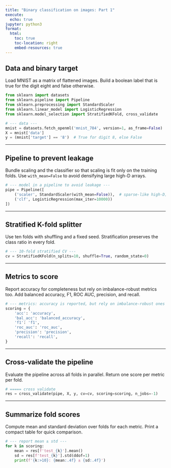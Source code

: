 ```yaml
---
title: "Binary classification on images: Part 1"
execute:
  echo: true
jupyter: python3
format:
  html:
    toc: true
    toc-location: right
    embed-resources: true
---
```


## Data and binary target

Load MNIST as a matrix of flattened images.
Build a boolean label that is true for the digit eight and false otherwise.

```python
from sklearn import datasets
from sklearn.pipeline import Pipeline
from sklearn.preprocessing import StandardScaler
from sklearn.linear_model import LogisticRegression
from sklearn.model_selection import StratifiedKFold, cross_validate

# --- data ---
mnist = datasets.fetch_openml('mnist_784', version=1, as_frame=False)
X = mnist['data']
y = (mnist['target'] == '8')  # True for digit 8, else False
```

---

## Pipeline to prevent leakage

Bundle scaling and the classifier so that scaling is fit only on the training folds.
Use `with_mean=False` to avoid densifying large high-D arrays.

```python
# --- model in a pipeline to avoid leakage ---
pipe = Pipeline([
    ('scaler', StandardScaler(with_mean=False)),  # sparse-like high-D; keep speed
    ('clf', LogisticRegression(max_iter=10000))
])
```

---

## Stratified K-fold splitter

Use ten folds with shuffling and a fixed seed.
Stratification preserves the class ratio in every fold.

```python
# --- 10-fold stratified CV ---
cv = StratifiedKFold(n_splits=10, shuffle=True, random_state=0)
```

---

## Metrics to score

Report accuracy for completeness but rely on imbalance-robust metrics too.
Add balanced accuracy, F1, ROC AUC, precision, and recall.

```python
# --- metrics: accuracy is reported, but rely on imbalance-robust ones ---
scoring = {
    'acc': 'accuracy',
    'bal_acc': 'balanced_accuracy',
    'f1': 'f1',
    'roc_auc': 'roc_auc',
    'precision': 'precision',
    'recall': 'recall',
}
```

---

## Cross-validate the pipeline

Evaluate the pipeline across all folds in parallel.
Return one score per metric per fold.

```python
# ===== cross validate 
res = cross_validate(pipe, X, y, cv=cv, scoring=scoring, n_jobs=-1)
```

---

## Summarize fold scores

Compute mean and standard deviation over folds for each metric.
Print a compact table for quick comparison.

```python
# --- report mean ± std ---
for k in scoring:
    mean = res[f'test_{k}'].mean()
    sd = res[f'test_{k}'].std(ddof=1)
    print(f'{k:>10}: {mean:.4f} ± {sd:.4f}')
```
